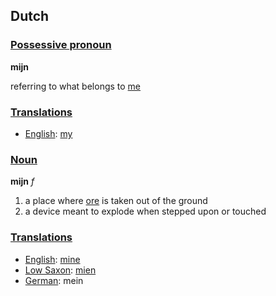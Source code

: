 ==Dutch==

===[[Possessive pronoun]]===

'''mijn'''

referring to what belongs to [[me]]

===[[Translation]]s===

*[[English]]: [[my]]

===[[Noun]]===

'''mijn''' ''f''

#a place where [[ore]] is taken out of the ground
#a device meant to explode when stepped upon or touched

===[[Translation]]s===

*[[English]]: [[mine]]
*[[Low Saxon]]: [[mien]]
*[[German]]: mein